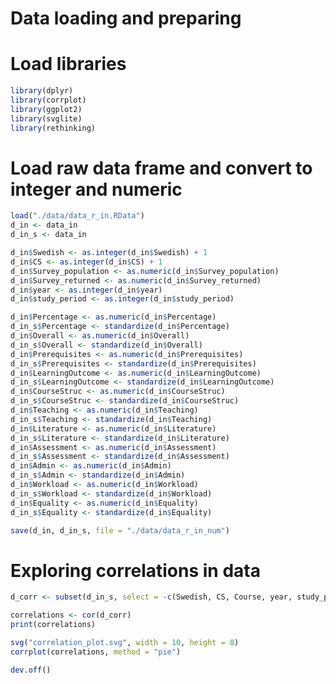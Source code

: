 # Data loading and preparing

# Load libraries
```r
library(dplyr)
library(corrplot)
library(ggplot2)
library(svglite)
library(rethinking)
```

# Load raw data frame and convert to integer and numeric
```r
load("./data/data_r_in.RData")
d_in <- data_in
d_in_s <- data_in

d_in$Swedish <- as.integer(d_in$Swedish) + 1
d_in$CS <- as.integer(d_in$CS) + 1
d_in$Survey_population <- as.numeric(d_in$Survey_population)
d_in$Survey_returned <- as.numeric(d_in$Survey_returned)
d_in$year <- as.integer(d_in$year)
d_in$study_period <- as.integer(d_in$study_period)

d_in$Percentage <- as.numeric(d_in$Percentage)
d_in_s$Percentage <- standardize(d_in$Percentage)
d_in$Overall <- as.numeric(d_in$Overall)
d_in_s$Overall <- standardize(d_in$Overall)
d_in$Prerequisites <- as.numeric(d_in$Prerequisites)
d_in_s$Prerequisites <- standardize(d_in$Prerequisites)
d_in$LearningOutcome <- as.numeric(d_in$LearningOutcome)
d_in_s$LearningOutcome <- standardize(d_in$LearningOutcome)
d_in$CourseStruc <- as.numeric(d_in$CourseStruc)
d_in_s$CourseStruc <- standardize(d_in$CourseStruc)
d_in$Teaching <- as.numeric(d_in$Teaching)
d_in_s$Teaching <- standardize(d_in$Teaching)
d_in$Literature <- as.numeric(d_in$Literature)
d_in_s$Literature <- standardize(d_in$Literature)
d_in$Assessment <- as.numeric(d_in$Assessment)
d_in_s$Assessment <- standardize(d_in$Assessment)
d_in$Admin <- as.numeric(d_in$Admin)
d_in_s$Admin <- standardize(d_in$Admin)
d_in$Workload <- as.numeric(d_in$Workload)
d_in_s$Workload <- standardize(d_in$Workload)
d_in$Equality <- as.numeric(d_in$Equality)
d_in_s$Equality <- standardize(d_in$Equality)

save(d_in, d_in_s, file = "./data/data_r_in_num")
```

# Exploring correlations in data
```r
d_corr <- subset(d_in_s, select = -c(Swedish, CS, Course, year, study_period))

correlations <- cor(d_corr)
print(correlations)

svg("correlation_plot.svg", width = 10, height = 8)
corrplot(correlations, method = "pie")

dev.off()
```